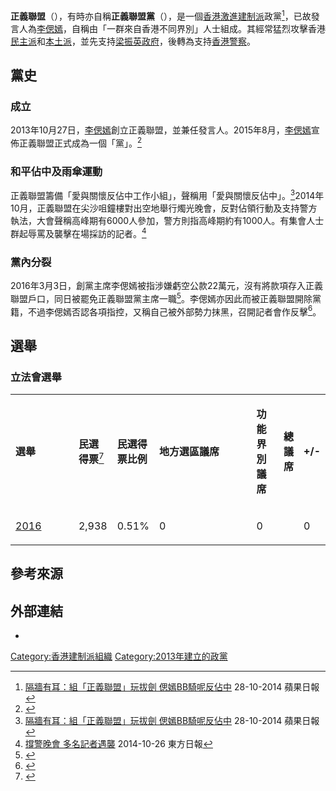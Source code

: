 {{Missing information|1=黨史|time=2020-12-16T12:17:30+00:00}}
{{香港政黨表
|中文名稱=正義聯盟
|英文名稱=Justice Alliance
|黨徽文件名=
|色彩編碼=#1102fb
|主席=出缺
|頭銜1=發言人
|姓名1=出缺
|頭銜2=
|姓名2=
|頭銜3=
|姓名3=
|創立=2013年10月27日
|解散=
|總部={{HKG}}
|黨員人數=
|象徵顏色=
|政黨口號=
|立法會議席 = {{Infobox political party/seats|0|70|hex=#1102fb}}
|區議會議席 = {{Infobox political party/seats|0|458|hex=#1102fb}}
|政治派系 = [[激進建制派|激進建制派]]
|意識形態 = [[極右翼|極右翼]]<br>[[中國民族主義|中國民族主義]]<br>[[民族保守主義|民族保守主義]]
|國際組織=
|網站=
|補充說明=
}}
'''正義聯盟'''（{{lang-en|'''Justice Alliance'''}}），有時亦自稱'''正義聯盟黨'''（{{lang-en|'''Justice Alliance Party'''}}），是一個[[香港|香港]][[激進建制派|激進建制派]]政黨<ref>[http://hk.apple.nextmedia.com/news/art/20131028/18482693 隔牆有耳：組「正義聯盟」玩拔劍 偲嫣BB騎呢反佔中] {{Wayback|url=http://hk.apple.nextmedia.com/news/art/20131028/18482693 |date=20160817151552 }} 28-10-2014 蘋果日報</ref>，已故發言人為[[李偲嫣|李偲嫣]]，自稱由「一群來自香港不同界別」人士組成。其經常猛烈攻擊香港[[民主派|民主派]]和[[本土派|本土派]]，並先支持[[香港特別行政區第四屆政府|梁振英政府]]，後轉為支持[[香港警察|香港警察]]。

==黨史==
===成立===
2013年10月27日，[[李偲嫣|李偲嫣]]創立正義聯盟，並兼任發言人。2015年8月，[[李偲嫣|李偲嫣]]宣佈正義聯盟正式成為一個「黨」。<ref>{{cite news |author1=立場新聞 |title=李偲嫣宣布　8月組「正義聯盟黨」 |url=https://www.thestandnews.com/politics/%E6%9D%8E%E5%81%B2%E5%AB%A3%E5%AE%A3%E5%B8%83-8%E6%9C%88%E7%B5%84-%E6%AD%A3%E7%BE%A9%E8%81%AF%E7%9B%9F%E9%BB%A8/ |accessdate=2021-01-21 |date=2015 |archive-date=2021-03-02 |archive-url=https://web.archive.org/web/20210302143224/https://www.thestandnews.com/politics/%E6%9D%8E%E5%81%B2%E5%AB%A3%E5%AE%A3%E5%B8%83-8%E6%9C%88%E7%B5%84-%E6%AD%A3%E7%BE%A9%E8%81%AF%E7%9B%9F%E9%BB%A8/ |dead-url=no }}</ref>
===和平佔中及雨傘運動===
正義聯盟籌備「愛與關懷反佔中工作小組」，聲稱用「愛與關懷反佔中」。<ref>[http://hk.apple.nextmedia.com/news/art/20131028/18482693 隔牆有耳：組「正義聯盟」玩拔劍 偲嫣BB騎呢反佔中] {{Wayback|url=http://hk.apple.nextmedia.com/news/art/20131028/18482693 |date=20160817151552 }}28-10-2014 蘋果日報</ref>2014年10月，正義聯盟在尖沙咀鐘樓對出空地舉行燭光晚會，反對佔領行動及支持警方執法，大會聲稱高峰期有6000人參加，警方則指高峰期約有1000人。有集會人士群起辱罵及襲擊在場採訪的記者。<ref>[http://orientaldaily.on.cc/cnt/news/20141026/00176_014.html 撐警晚會 多名記者遇襲] {{Wayback|url=http://orientaldaily.on.cc/cnt/news/20141026/00176_014.html |date=20181005213231 }} 2014-10-26 東方日報</ref>

===黨內分裂===
2016年3月3日，創黨主席李偲嫣被指涉嫌虧空公款22萬元，沒有將款項存入正義聯盟戶口，同日被罷免正義聯盟黨主席一職<ref>{{cite news|url=http://hk.apple.nextmedia.com/realtime/news/20160214/54758040|work=[[蘋果日報_(香港)|蘋果日報 (香港)]]|title=撐警遊行爆內訌 至少4人斥李偲嫣騙財「女神．棍」|accessdate=2016-02-14|archive-date=2017-06-25|archive-url=https://web.archive.org/web/20170625024349/http://hk.apple.nextmedia.com/realtime/news/20160214/54758040|dead-url=no}}</ref>。李偲嫣亦因此而被正義聯盟開除黨籍，不過李偲嫣否認各項指控，又稱自己被外部勢力抹黑，召開記者會作反擊<ref>{{cite news|url=http://hk.apple.nextmedia.com/realtime/news/20160302/54821396|work=[[蘋果日報_(香港)|蘋果日報 (香港)]]|title=【警查偲嫣】被指私吞捐款借錢不還遭踢出黨 李偲嫣：明開記招交代|date=2016年3月2日|accessdate=2016年3月3日|archive-date=2017年3月5日|archive-url=https://web.archive.org/web/20170305002659/http://hk.apple.nextmedia.com/realtime/news/20160302/54821396|dead-url=no}}</ref>。

== 選舉 == 
===立法會選舉===
{| class="wikitable" width="51%" style="text-align:center"
|- style="background:#dbc799; color:black" align=center
| width="5%" | '''選舉''' 
| width="10%" | '''民選得票'''<ref>{{Cite web |url=https://www.elections.gov.hk/legco2016/chi/rs_gc_LC5.html?1608118204478 |title=2016立法會選舉 - 選舉結果 |access-date=2020-12-16 |archive-date=2021-03-02 |archive-url=https://web.archive.org/web/20210302143206/https://www.elections.gov.hk/legco2016/chi/rs_gc_LC5.html?1608118204478 |dead-url=no }}</ref>
| width="10%" | '''民選得票比例'''
| width="9%" |  '''地方選區議席'''
| width="9%" |  '''功能界別議席'''
| width="5%" |  '''總議席'''
| width="5%" |  '''+/-'''
|-
|[[2016年香港立法會選舉|2016]] || 2,938 {{Steady}} || 0.51% {{Steady}} || 0 || 0 || {{Composition bar|0|70|hex=#1102fb}} || 0 {{Steady}}
|}

==參考來源==
{{Reflist}}

==外部連結==
*{{Facebook|正義聯盟-Justice-Alliance-319859811490084}}

{{香港政黨}}

[[Category:香港建制派組織|Category:香港建制派組織]]
[[Category:2013年建立的政黨|Category:2013年建立的政黨]]